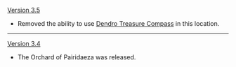 {{Change History/Header}}
[[Version 3.5]]
* Removed the ability to use [[Dendro Treasure Compass]] in this location.
----
[[Version 3.4]]
* The Orchard of Pairidaeza was released.